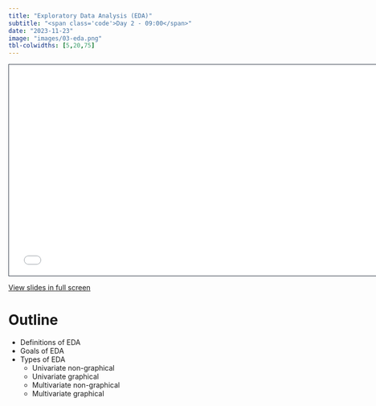 ```yaml
---
title: "Exploratory Data Analysis (EDA)"
subtitle: "<span class='code'>Day 2 - 09:00</span>"
date: "2023-11-23"
image: "images/03-eda.png"
tbl-colwidths: [5,20,75]
---
```


```{=html}
<iframe class="slide-deck" src="../materials/00-placeholder.html" height="420" width="747" style="border: 1px solid #2e3846;"></iframe>
```

<a href='../materials/00-placeholder.html' target="_blank">View slides in full screen</a>

  
# Outline

-	Definitions of EDA
-	Goals of EDA
- Types of EDA
  -	Univariate non-graphical
  -	Univariate graphical
  -	Multivariate non-graphical
  -	Multivariate graphical
